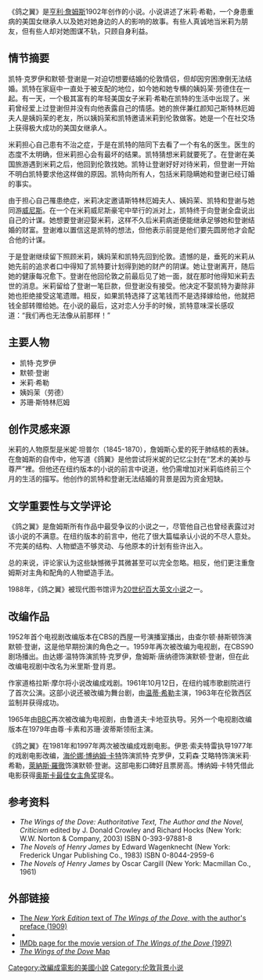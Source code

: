 {{mergeto|鸽之翼 (小说)}}
{{refimprove|time=2016-11-30T16:22:17+00:00}}
《鸽之翼》是[[亨利·詹姆斯|亨利·詹姆斯]]1902年创作的小说。小说讲述了米莉·希勒，一个身患重病的美国女继承人以及她对她身边的人的影响的故事。有些人真诚地当米莉为朋友，但有些人却对她图谋不轨，只顾自身利益。

== 情节摘要 ==
凯特·克罗伊和默顿·登谢是一对迫切想要结婚的伦敦情侣，但却因穷困潦倒无法结婚。凯特在家庭中一直处于被支配的地位，如今她和她专横的姨妈茉·劳德住在一起。有一天，一个极其富有的年轻美国女子米莉·希勒在凯特的生活中出现了。米莉曾经爱上过登谢但并没有向他表露自己的情感。她的旅伴兼红颜知己斯特林厄姆夫人是姨妈茉的老友，所以姨妈茉和凯特邀请米莉到伦敦做客。她是一个在社交场上获得极大成功的美国女继承人。

米莉担心自己患有不治之症，于是在凯特的陪同下去看了一个有名的医生。医生的态度不太明确，但米莉担心会有最坏的结果。凯特猜想米莉就要死了。在登谢在美国旅游遇到米莉之后，他回到伦敦找她。凯特让登谢好好对待米莉，但登谢一开始不明白凯特要求他这样做的原因。凯特向所有人，包括米莉隐瞒她和登谢已经订婚的事实。

由于担心自己罹患绝症，米莉决定邀请斯特林厄姆夫人、姨妈茉、凯特和登谢与她同游[[威尼斯|威尼斯]]。在一个在米莉威尼斯豪宅中举行的派对上，凯特终于向登谢全盘说出自己的计谋。她想要登谢迎娶米莉，这样不久后米莉病逝便能继承足够她和登谢结婚的财富。登谢难以置信这是凯特的想法，但他表示前提是他们要先圆房他才会配合他的计谋。

于是登谢继续留下照顾米莉，姨妈茉和凯特先回到伦敦。遗憾的是，垂死的米莉从她先前的追求者口中得知了凯特要计划得到她的财产的阴谋。她让登谢离开，随后她的健康每况愈下。登谢在他回伦敦之前最后见了她一面，就在那时他得知米莉去世的消息。米莉留给了登谢一笔巨款，但登谢没有接受。他决定不娶凯特为妻除非她也拒绝接受这笔遗赠。相反，如果凯特选择了这笔钱而不是选择嫁给他，他就把钱全部转赠给她。在小说的最后，这对恋人分手的时候，凯特意味深长感叹道：“我们再也无法像从前那样！”

== 主要人物 ==
* 凯特·克罗伊
* 默顿·登谢
* 米莉·希勒
* 姨妈茉（劳德）
* 苏珊·斯特林厄姆

== 创作灵感来源 ==
米莉的人物原型是米妮·坦普尔（1845-1870），詹姆斯心爱的死于肺结核的表妹。在詹姆斯的自传中，他写道《鸽翼》是他尝试将米妮的记忆尘封在“艺术的美妙与尊严”裡。但他还在纽约版本的小说的前言中说道，他仍需增加对米莉临终前三个月的生活的描写。他创作的凯特和登谢无法结婚的背景是因为资金短缺。

== 文学重要性与文学评论 ==
《鸽之翼》是詹姆斯所有作品中最受争议的小说之一，尽管他自己也曾经表露过对该小说的不满意。在纽约版本的前言中，他花了很大篇幅承认小说的不尽人意处。不完美的结构、人物塑造不够灵动、与他原本的计划有些许出入。

总的来说，评论家认为这些缺憾微乎其微甚至可以完全忽略。相反，他们更注重詹姆斯对主角和配角的人物塑造手法。

1988年，《鸽之翼》被现代图书馆评为[[20世纪百大英文小说|20世纪百大英文小说]]之一。

== 改编作品 ==
1952年首个电视剧改编版本在CBS的西屋一号演播室播出，由查尔顿·赫斯顿饰演默顿·登谢，这是他早期扮演的角色之一。1959年再次被改编为电视剧，在CBS90剧场播出。由达娜·温特饰演凯特·克罗伊，詹姆斯·唐纳德饰演默顿·登谢，但在此改编电视剧中改名为米里斯·登肖恩。

作家道格拉斯·摩尔将小说改编成戏剧。1961年10月12日，在纽约城市歌剧院进行了首次公演。这部小说还被改编为舞台剧，由[[溫蒂·希勒|温蒂·希勒]]主演，1963年在伦敦西区监制并获得成功。

1965年由[[英国广播公司|BBC]]再次被改编为电视剧，由鲁道夫·卡地亚执导。另外一个电视剧改编版本在1979年由尊·卡素和苏珊·波蒂斯领衔主演。

《鸽之翼》在1981年和1997年两次被改编成戏剧电影。伊恩·索夫特雷执导1977年的戏剧电影改编，[[海伦娜·博纳姆·卡特|海伦娜·博纳姆·卡特]]饰演凯特·克罗伊，艾莉森·艾略特饰演米莉·希勒，[[萊納斯·羅徹|萊納斯·羅徹]]饰演默顿·登谢。这部电影口碑好且票房高。博纳姆·卡特凭借此电影获得[[奥斯卡最佳女主角奖|奥斯卡最佳女主角奖]]提名。

== 参考资料 ==
* ''The Wings of the Dove: Authoritative Text, The Author and the Novel, Criticism'' edited by J. Donald Crowley and Richard Hocks (New York: W.W. Norton & Company, 2003) ISBN 0-393-97881-8
* ''The Novels of Henry James'' by Edward Wagenknecht (New York: Frederick Ungar Publishing Co., 1983) ISBN 0-8044-2959-6
* ''The Novels of Henry James'' by Oscar Cargill (New York: Macmillan Co., 1961)

== 外部链接 ==
* [http://www2.newpaltz.edu/~hathawar/wings1.html The ''New York Edition'' text of ''The Wings of the Dove'', with the author's preface (1909)]{{Wayback|url=http://www2.newpaltz.edu/~hathawar/wings1.html |date=20161108005659 }}
* {{Librivox book}}
* [[imdbtitle:0120520|IMDb page for the movie version of ''The Wings of the Dove'' (1997)]]
* [http://www.communitywalk.com/the_wings_of_the_dove_map/map/436436 ''The Wings of the Dove'' Map]{{Wayback|url=http://www.communitywalk.com/the_wings_of_the_dove_map/map/436436 |date=20161019052132 }}
[[Category:改編成電影的美國小說|Category:改編成電影的美國小說]]
[[Category:伦敦背景小说|Category:伦敦背景小说]]